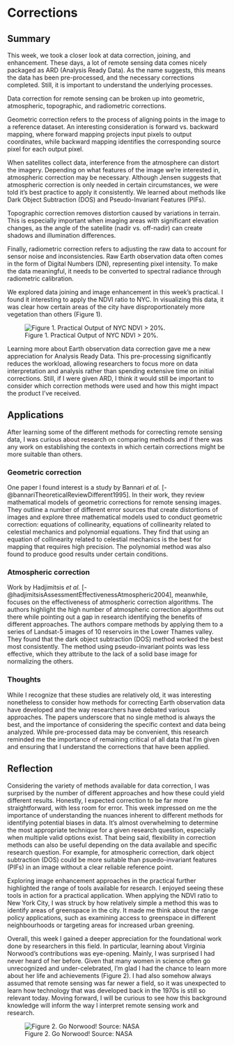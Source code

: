 # Corrections

## Summary

This week, we took a closer look at data correction, joining, and enhancement. These days, a lot of remote sensing data comes nicely packaged as ARD (Analysis Ready Data). As the name suggests, this means the data has been pre-processed, and the necessary corrections completed. Still, it is important to understand the underlying processes.

Data correction for remote sensing can be broken up into geometric, atmospheric, topographic, and radiometric corrections.

Geometric correction refers to the process of aligning points in the image to a reference dataset. An interesting consideration is forward vs. backward mapping, where forward mapping projects input pixels to output coordinates, while backward mapping identifies the corresponding source pixel for each output pixel.

When satellites collect data, interference from the atmosphere can distort the imagery. Depending on what features of the image we're interested in, atmospheric correction may be necessary. Although Jensen suggests that atmospheric correction is only needed in certain circumstances, we were told it’s best practice to apply it consistently. We learned about methods like Dark Object Subtraction (DOS) and Pseudo-Invariant Features (PIFs).

Topographic correction removes distortion caused by variations in terrain. This is especially important when imaging areas with significant elevation changes, as the angle of the satellite (nadir vs. off-nadir) can create shadows and illumination differences.

Finally, radiometric correction refers to adjusting the raw data to account for sensor noise and inconsistencies. Raw Earth observation data often comes in the form of Digital Numbers (DN), representing pixel intensity. To make the data meaningful, it needs to be converted to spectral radiance through radiometric calibration.

We explored data joining and image enhancement in this week’s practical. I found it interesting to apply the NDVI ratio to NYC. In visualizing this data, it was clear how certain areas of the city have disproportionately more vegetation than others (Figure 1).

![Figure 1. Practical Output of NYC NDVI \> 20%.](images/nyc.png)

Learning more about Earth observation data correction gave me a new appreciation for Analysis Ready Data. This pre-processing significantly reduces the workload, allowing researchers to focus more on data interpretation and analysis rather than spending extensive time on initial corrections. Still, if I were given ARD, I think it would still be important to consider which correction methods were used and how this might impact the product I’ve received.

## Applications

After learning some of the different methods for correcting remote sensing data, I was curious about research on comparing methods and if there was any work on establishing the contexts in which certain corrections might be more suitable than others.

### Geometric correction

One paper I found interest is a study by Bannari *et al.* [-@bannariTheoreticalReviewDifferent1995]. In their work, they review mathematical models of geometric corrections for remote sensing images. They outline a number of different error sources that create distortions of images and explore three mathematical models used to conduct geometric correction: equations of collinearity, equations of collinearity related to celestial mechanics and polynomial equations. They find that using an equation of collinearity related to celestial mechanics is the best for mapping that requires high precision. The polynomial method was also found to produce good results under certain conditions.

### Atmospheric correction

Work by Hadjimitsis *et al.* [-@hadjimitsisAssessmentEffectivenessAtmospheric2004], meanwhile, focuses on the effectiveness of atmospheric correction algorithms. The authors highlight the high number of atmospheric correction algorithms out there while pointing out a gap in research identifying the benefits of different approaches. The authors compare methods by applying them to a series of Landsat-5 images of 10 reservoirs in the Lower Thames valley. They found that the dark object subtraction (DOS) method worked the best most consistently. The method using pseudo-invariant points was less effective, which they attribute to the lack of a solid base image for normalizing the others.

### Thoughts

While I recognize that these studies are relatively old, it was interesting nonetheless to consider how methods for correcting Earth observation data have developed and the way researchers have debated various approaches. The papers underscore that no single method is always the best, and the importance of considering the specific context and data being analyzed. While pre-processed data may be convenient, this research reminded me the importance of remaining critical of all data that I’m given and ensuring that I understand the corrections that have been applied.

## Reflection

Considering the variety of methods available for data correction, I was surprised by the number of different approaches and how these could yield different results. Honestly, I expected correction to be far more straightforward, with less room for error. This week impressed on me the importance of understanding the nuances inherent to different methods for identifying potential biases in data. It's almost overwhelming to determine the most appropriate technique for a given research question, especially when multiple valid options exist. That being said, flexibility in correction methods can also be useful depending on the data available and specific research question. For example, for atmospheric correction, dark object subtraction (DOS) could be more suitable than psuedo-invariant features (PIFs) in an image without a clear reliable reference point.

Exploring image enhancement approaches in the practical further highlighted the range of tools available for research. I enjoyed seeing these tools in action for a practical application. When applying the NDVI ratio to New York City, I was struck by how relatively simple a method this was to identify areas of greenspace in the city. It made me think about the range policy applications, such as examining access to greenspace in different neighbourhoods or targeting areas for increased urban greening.

Overall, this week I gained a deeper appreciation for the foundational work done by researchers in this field. In particular, learning about Virginia Norwood’s contributions was eye-opening. Mainly, I was surprised I had never heard of her before. Given that many women in science often go unrecognized and under-celebrated, I’m glad I had the chance to learn more about her life and achievements (Figure 2). I had also somehow always assumed that remote sensing was far newer a field, so it was unexpected to learn how technology that was developed back in the 1970s is still so relevant today. Moving forward, I will be curious to see how this background knowledge will inform the way I interpret remote sensing work and research.

![Figure 2. Go Norwood! Source: NASA](https://landsat.gsfc.nasa.gov/wp-content/uploads/2022/03/Virginia_PowellAward.png)
